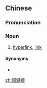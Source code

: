 {{also|超链接}}
==Chinese==
{{zh-forms|s=超链接|type=12}}

===Pronunciation===
{{zh-pron
|m=chāoliànjiē
|c=ciu1 lin2 zip3
|cat=n
}}

===Noun===
{{zh-noun}}

# [[hyperlink]], [[link]]

====Synonyms====
* {{zh-l|超連結}}

{{zh-cat|Computing}}

[[zh:超鏈接]]
